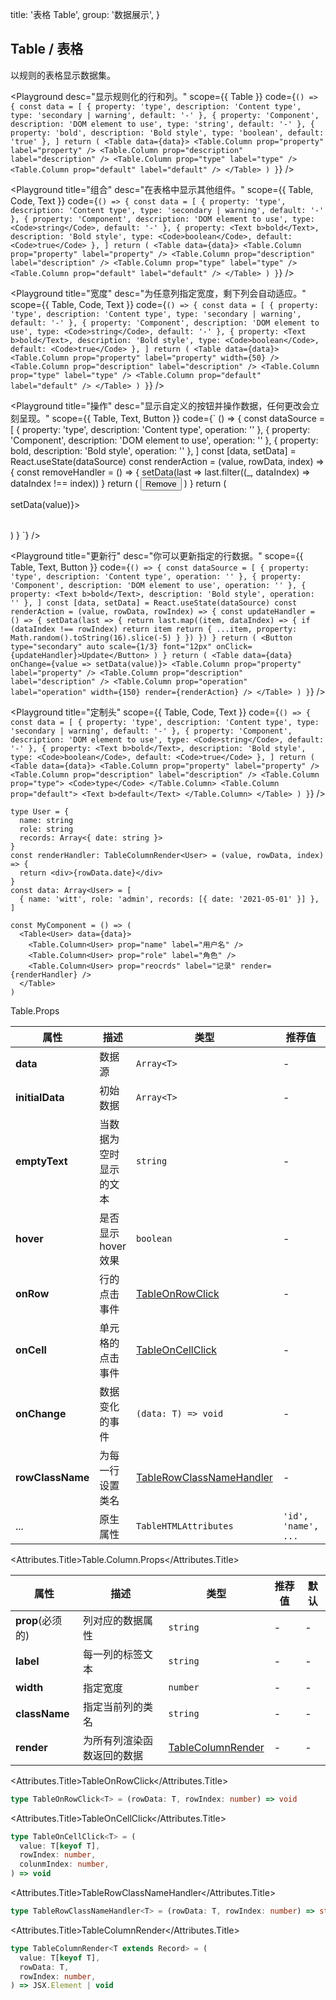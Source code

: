 
  title: '表格 Table',
  group: '数据展示',
}

## Table / 表格

以规则的表格显示数据集。

<Playground
  desc="显示规则化的行和列。"
  scope={{ Table }}
  code={`
() => {
  const data = [
    { property: 'type', description: 'Content type', type: 'secondary | warning', default: '-' },
    { property: 'Component', description: 'DOM element to use', type: 'string', default: '-' },
    { property: 'bold', description: 'Bold style', type: 'boolean', default: 'true' },
  ]
  return (
    <Table data={data}>
      <Table.Column prop="property" label="property" />
      <Table.Column prop="description" label="description" />
      <Table.Column prop="type" label="type" />
      <Table.Column prop="default" label="default" />
    </Table>
  )
}
`}
/>

<Playground
  title="组合"
  desc="在表格中显示其他组件。"
  scope={{ Table, Code, Text }}
  code={`
() => {
  const data = [
    { property: 'type', description: 'Content type', type: 'secondary | warning', default: '-' },
    { property: 'Component', description: 'DOM element to use', type: <Code>string</Code>, default: '-' },
    { property: <Text b>bold</Text>, description: 'Bold style', type: <Code>boolean</Code>, default: <Code>true</Code> },
  ]
  return (
    <Table data={data}>
      <Table.Column prop="property" label="property" />
      <Table.Column prop="description" label="description" />
      <Table.Column prop="type" label="type" />
      <Table.Column prop="default" label="default" />
    </Table>
  )
}
`}
/>

<Playground
  title="宽度"
  desc="为任意列指定宽度，剩下列会自动适应。"
  scope={{ Table, Code, Text }}
  code={`
() => {
  const data = [
    { property: 'type', description: 'Content type', type: 'secondary | warning', default: '-' },
    { property: 'Component', description: 'DOM element to use', type: <Code>string</Code>, default: '-' },
    { property: <Text b>bold</Text>, description: 'Bold style', type: <Code>boolean</Code>, default: <Code>true</Code> },
  ]
  return (
    <Table data={data}>
      <Table.Column prop="property" label="property" width={50} />
      <Table.Column prop="description" label="description" />
      <Table.Column prop="type" label="type" />
      <Table.Column prop="default" label="default" />
    </Table>
  )
}
`}
/>

<Playground
  title="操作"
  desc="显示自定义的按钮并操作数据，任何更改会立刻呈现。"
  scope={{ Table, Text, Button }}
  code={`
() => {
  const dataSource = [
    { property: 'type', description: 'Content type', operation: '' },
    { property: 'Component', description: 'DOM element to use', operation: '' },
    { property: <Text b>bold</Text>, description: 'Bold style', operation: '' },
  ]
  const [data, setData] = React.useState(dataSource)
  const renderAction = (value, rowData, index) => {
    const removeHandler = () => {
      setData(last => last.filter((_, dataIndex) => dataIndex !== index))
    }
    return (
      <Button type="error" auto scale={1/3} font="12px" onClick={removeHandler}>Remove</Button>
    )
  }
  return (
  <Table data={data} onChange={value => setData(value)}>
    <Table.Column prop="property" label="property" />
    <Table.Column prop="description" label="description" />
    <Table.Column prop="operation" label="operation" width={150} render={renderAction} />
  </Table>
  )
}
`}
/>

<Playground
  title="更新行"
  desc="你可以更新指定的行数据。"
  scope={{ Table, Text, Button }}
  code={`
() => {
  const dataSource = [
    { property: 'type', description: 'Content type', operation: '' },
    { property: 'Component', description: 'DOM element to use', operation: '' },
    { property: <Text b>bold</Text>, description: 'Bold style', operation: '' },
  ]
  const [data, setData] = React.useState(dataSource)
  const renderAction = (value, rowData, rowIndex) => {
    const updateHandler = () => {
      setData(last => {
        return last.map((item, dataIndex) => {
          if (dataIndex !== rowIndex) return item
          return {
            ...item,
            property: Math.random().toString(16).slice(-5)
          }
        })
      })
    }
    return (
      <Button type="secondary" auto scale={1/3} font="12px" onClick={updateHandler}>Update</Button>
    )
  }
  return (
    <Table data={data} onChange={value => setData(value)}>
      <Table.Column prop="property" label="property" />
      <Table.Column prop="description" label="description" />
      <Table.Column prop="operation" label="operation" width={150} render={renderAction} />
    </Table>
  )
}
`}
/>

<Playground
  title="定制头"
  scope={{ Table, Code, Text }}
  code={`
() => {
  const data = [
    { property: 'type', description: 'Content type', type: 'secondary | warning', default: '-' },
    { property: 'Component', description: 'DOM element to use', type: <Code>string</Code>, default: '-' },
    { property: <Text b>bold</Text>, description: 'Bold style', type: <Code>boolean</Code>, default: <Code>true</Code> },
  ]
  return (
    <Table data={data}>
      <Table.Column prop="property" label="property" />
      <Table.Column prop="description" label="description" />
      <Table.Column prop="type">
        <Code>type</Code>
      </Table.Column>
      <Table.Column prop="default">
        <Text b>default</Text>
      </Table.Column>
    </Table>
  )
}
`}
/>

<PlaygroundTitle title="TypeScript 示例" desc="在 TS 中通过指定泛型获得更好的体验。" />

```tsx
type User = {
  name: string
  role: string
  records: Array<{ date: string }>
}
const renderHandler: TableColumnRender<User> = (value, rowData, index) => {
  return <div>{rowData.date}</div>
}
const data: Array<User> = [
  { name: 'witt', role: 'admin', records: [{ date: '2021-05-01' }] },
]

const MyComponent = () => (
  <Table<User> data={data}>
    <Table.Column<User> prop="name" label="用户名" />
    <Table.Column<User> prop="role" label="角色" />
    <Table.Column<User> prop="reocrds" label="记录" render={renderHandler} />
  </Table>
)
```

<Attributes edit="/pages/zh-cn/components/table.mdx">
<Attributes.Title>Table.Props</Attributes.Title>

| 属性             | 描述                   | 类型                                                  | 推荐值              | 默认   |
| ---------------- | ---------------------- | ----------------------------------------------------- | ------------------- | ------ |
| **data**         | 数据源                 | `Array<T>`                                            | -                   | -      |
| **initialData**  | 初始数据               | `Array<T>`                                            | -                   | `[]`   |
| **emptyText**    | 当数据为空时显示的文本 | `string`                                              | -                   | -      |
| **hover**        | 是否显示 hover 效果    | `boolean`                                             | -                   | `true` |
| **onRow**        | 行的点击事件           | [TableOnRowClick](#tableonrowclick)                   | -                   | -      |
| **onCell**       | 单元格的点击事件       | [TableOnCellClick](#tableoncellclick)                 | -                   | -      |
| **onChange**     | 数据变化的事件         | `(data: T) => void`                                   | -                   | -      |
| **rowClassName** | 为每一行设置类名       | [TableRowClassNameHandler](#tablerowclassnamehandler) | -                   | -      |
| ...              | 原生属性               | `TableHTMLAttributes`                                 | `'id', 'name', ...` | -      |

<Attributes.Title>Table.Column.Props</Attributes.Title>

| 属性             | 描述                       | 类型                                    | 推荐值 | 默认 |
| ---------------- | -------------------------- | --------------------------------------- | ------ | ---- |
| **prop**(必须的) | 列对应的数据属性           | `string`                                | -      | -    |
| **label**        | 每一列的标签文本           | `string`                                | -      | -    |
| **width**        | 指定宽度                   | `number`                                | -      | -    |
| **className**    | 指定当前列的类名           | `string`                                | -      | -    |
| **render**       | 为所有列渲染函数返回的数据 | [TableColumnRender](#tablecolumnrender) | -      | -    |

<Attributes.Title>TableOnRowClick</Attributes.Title>

```ts
type TableOnRowClick<T> = (rowData: T, rowIndex: number) => void
```

<Attributes.Title>TableOnCellClick</Attributes.Title>

```ts
type TableOnCellClick<T> = (
  value: T[keyof T],
  rowIndex: number,
  colunmIndex: number,
) => void
```

<Attributes.Title>TableRowClassNameHandler</Attributes.Title>

```ts
type TableRowClassNameHandler<T> = (rowData: T, rowIndex: number) => string
```

<Attributes.Title>TableColumnRender</Attributes.Title>

```ts
type TableColumnRender<T extends Record> = (
  value: T[keyof T],
  rowData: T,
  rowIndex: number,
) => JSX.Element | void
```

</Attributes>

